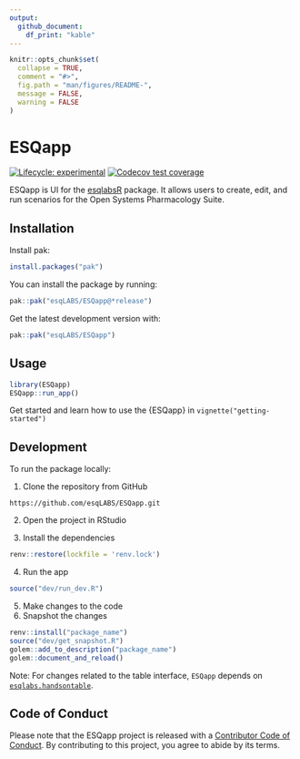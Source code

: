 ```yaml
---
output: 
  github_document:
    df_print: "kable"
---
```


<!-- README.md is generated from README.Rmd. Please edit that file -->

```r
knitr::opts_chunk$set(
  collapse = TRUE,
  comment = "#>",
  fig.path = "man/figures/README-",
  message = FALSE,
  warning = FALSE
)

```

# ESQapp

<!-- badges: start -->
[![Lifecycle: experimental](https://img.shields.io/badge/lifecycle-experimental-orange.svg)](https://lifecycle.r-lib.org/articles/stages.html#experimental)
[![Codecov test coverage](https://codecov.io/gh/esqLABS/ESQapp/branch/main/graph/badge.svg)](https://app.codecov.io/gh/esqLABS/ESQapp?branch=main)
<!-- badges: end -->

ESQapp is UI for the [esqlabsR](https://github.com/esqLABS/esqlabsR) package. It allows users to create, edit, and run scenarios for the Open Systems Pharmacology Suite.

## Installation

Install pak:

```r
install.packages("pak")
```

You can install the package by running:

```r
pak::pak("esqLABS/ESQapp@*release")
```

Get the latest development version with:

```r
pak::pak("esqLABS/ESQapp")
```

## Usage
```r
library(ESQapp)
ESQapp::run_app()
```

Get started and learn how to use the {ESQapp} in `vignette("getting-started")`


## Development
To run the package locally:

1. Clone the repository from GitHub
```
https://github.com/esqLABS/ESQapp.git
```
2. Open the project in RStudio

3. Install the dependencies
```r
renv::restore(lockfile = 'renv.lock')
````
4. Run the app
```r
source("dev/run_dev.R")
```
5. Make changes to the code
6. Snapshot the changes
```r
renv::install("package_name")
source("dev/get_snapshot.R")
golem::add_to_description("package_name")
golem::document_and_reload()
```

Note: For changes related to the table interface, `ESQapp` depends on [`esqlabs.handsontable`](https://github.com/esqLABS/esqlabs.handsontable).


## Code of Conduct

Please note that the ESQapp project is released with a [Contributor Code of Conduct](https://contributor-covenant.org/version/2/0/CODE_OF_CONDUCT.html). By contributing to this project, you agree to abide by its terms.
